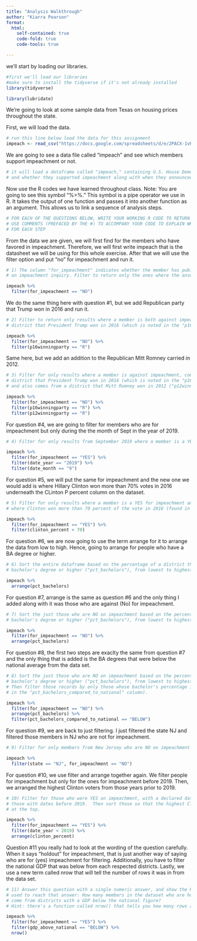 ```yaml
---
title: "Analysis Walkthrough"
author: "Kiarra Pearson"
format:
  html:
    self-contained: true
    code-fold: true
    code-tools: true

---
```





we'll start by loading our libraries.

```r
#first we'll load our libraries
#make sure to install the tidyverse if it's not already installed
library(tidyverse)
```

```r
library(lubridate)
```

We’re going to look at some sample data from Texas on housing prices throughout the state.

First, we will load the data.

```r
# run this line below load the data for this assignment
impeach <- read_csv("https://docs.google.com/spreadsheets/d/e/2PACX-1vRh8d5JaDqBtByzNw2JZF3idaACobDhhk-p7chJoktA0HawELHFOvjQOqCpzGA4MGONvPlR7GASqW-K/pub?gid=1765341510&single=true&output=csv")
```

We are going to see a data file called “impeach” and see which members support impeachment or not.

```r
# it will load a dataframe called "impeach," containing U.S. House Democrats
# and whether they supported impeachment along with when they announced such support
```

Now use the R codes we have learned throughout class. Note: You are going to see this symbol “%>%.” This symbol is a pipe operator we use in R. It takes the output of one function and passes it into another function as an argument. This allows us to link a sequence of analysis steps.

```r
# FOR EACH OF THE QUESTIONS BELOW, WRITE YOUR WORKING R CODE TO RETURN THE REQUESTED RESULTS
# USE COMMENTS (PREFACED BY THE #) TO ACCOMPANY YOUR CODE TO EXPLAIN WHAT YOU'RE DOING 
# FOR EACH STEP
```

From the data we are given, we will first find for the members who have favored in impeachment. Therefore, we will first write impeach that is the datasheet we will be using for this whole exercise. After that we will use the filter option and put “no” for impeachment and run it.

```r
# 1) The column "for_impeachment" indicates whether the member has publicly called for
# an impeachment inquiry. Filter to return only the ones where the answer is NO.    

impeach %>% 
  filter(for_impeachment == "NO")
```

We do the same thing here with question #1, but we add Republican party that Trump won in 2016 and run it.

```r
# 2) Filter to return only results where a member is both against impeachment, and comes from a 
# district that President Trump won in 2016 (which is noted in the "p16winningparty" column)

impeach %>% 
  filter(for_impeachment == "NO") %>% 
  filter(p16winningparty == "R")
```

Same here, but we add an addition to the Republican Mitt Romney carried in 2012.

```r
# 3) Filter for only results where a member is against impeachment, comes from a 
# district that President Trump won in 2016 (which is noted in the "p16winningparty" column),
# and also comes from a district that Mitt Romney won in 2012 ("p12winningparty").

impeach %>% 
  filter(for_impeachment == "NO") %>% 
  filter(p16winningparty == "R") %>% 
  filter(p12winningparty == "R")
```

For question #4, we are going to filter for members who are for impeachment but only during the the month of Sept in the year of 2019.

```r
# 4) Filter for only results from September 2019 where a member is a YES for impeachment. 

impeach %>% 
  filter(for_impeachment == "YES") %>% 
  filter(date_year == "2019") %>% 
  filter(date_month == "9")
```

For question #5, we will put the same for impeachment and the new one we would add is where Hillary Clinton won more than 70% votes in 2016 underneath the CLinton P percent column on the dataset.

```r
# 5) Filter for only results where a member is a YES for impeachment and is from a district
# where Clinton won more than 70 percent of the vote in 2016 (found in column "clinton_percent")

impeach %>% 
  filter(for_impeachment == "YES") %>% 
  filter(clinton_percent > 70)
```

For question #6, we are now going to use the term arrange for it to arrange the data from low to high. Hence, going to arrange for people who have a BA degree or higher.

```r
# 6) Sort the entire dataframe based on the percentage of a district that has a 
# bachelor's degree or higher ("pct_bachelors"), from lowest to highest

impeach %>% 
  arrange(pct_bachelors)
```

For question #7, arrange is the same as question #6 and the only thing I added along with it was those who are against (No) for impeachment.

```r
# 7) Sort the just those who are NO on impeachment based on the percentage of a district that has a 
# bachelor's degree or higher ("pct_bachelors"), from lowest to highest

impeach %>% 
  filter(for_impeachment == "NO") %>% 
  arrange(pct_bachelors)
```

For question #8, the first two steps are exaclty the same from question #7 and the only thing that is added is the BA degrees that were below the national average from the data set.

```r
# 8) Sort the just those who are NO on impeachment based on the percentage of a district that has a 
# bachelor's degree or higher ("pct_bachelors"), from lowest to highest.
# Then filter those records by only those whose bachelor's percentage is below the national average (found
# in the "pct_bachelors_compared_to_national" column).

impeach %>% 
  filter(for_impeachment == "NO") %>% 
  arrange(pct_bachelors) %>% 
  filter(pct_bachelors_compared_to_national == "BELOW")
```

For question #9, we are back to just filtering. I just filtered the state NJ and filtered those members in NJ who are not for impeachment.

```r
# 9) Filter for only members from New Jersey who are NO on impeachment

impeach %>% 
  filter(state == "NJ", for_impeachment == "NO")
```

For question #10, we use filter and arrange together again. We filter people for impeachment but only for the ones for impeachment before 2019. Then, we arranged the highest Clinton voters from those years prior to 2019.

```r
# 10) Filter for those who were YES on impeachment, with a declared date prior to 2019. So only
# those with dates before 2019.  Then sort those so that the highest Clinton vote percentages are 
# at the top.   

impeach %>% 
  filter(for_impeachment == "YES") %>% 
  filter(date_year < 2019) %>% 
  arrange(clinton_percent)
```

Question #11 you really had to look at the wording of the question carefully. When it says “holdout” for impeachment, that is just another way of saying who are for (yes) impeachment for filtering. Additionally, you have to filter the national GDP that was below from each respected districts. Lastly, we use a new term called nrow that will tell the number of rows it was in from the data set.

```r
# 11) Answer this question with a single numeric answer, and show the R code you
# used to reach that answer: How many members in the dataset who are holdouts on impeachment
# come from districts with a GDP below the national figure?
# Hint: there's a function called nrow() that tells you how many rows are in a dataframe

impeach %>% 
  filter(for_impeachment == "YES") %>% 
  filter(gdp_above_national == "BELOW") %>% 
  nrow()
```

